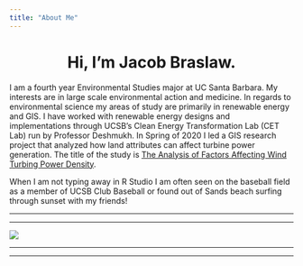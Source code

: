 ```yaml
---
title: "About Me"
---
```

<center>

# Hi, I'm Jacob Braslaw.
</center>
  I am a fourth year Environmental Studies major at UC Santa Barbara. My interests are in large scale environmental action and medicine. In regards to environmental science my areas of study are primarily in renewable energy and GIS. I have worked with renewable energy designs and implementations through UCSB's Clean Energy Transformation Lab (CET Lab) run by Professor Deshmukh. In Spring of 2020 I led a GIS research project that analyzed how land attributes can affect turbine power generation. The title of the study is [The Analysis of Factors Affecting Wind Turbing Power Density](https://www.linkedin.com/feed/update/urn:li:activity:6680312682991747072/).  

  When I am not typing away in R Studio I am often seen on the baseball field as a member of UCSB Club Baseball or found out of Sands beach surfing through sunset with my friends! 

****
****
![](img/IMG_2876.jpg)

****

****



